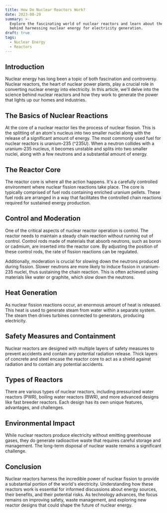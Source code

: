 ```yaml
---
title: How Do Nuclear Reactors Work?
date: 2023-08-29
summary: >-
  Explore the fascinating world of nuclear reactors and learn about the science
  behind harnessing nuclear energy for electricity generation.
draft: true
tags:
  - Nuclear Energy
  - Reactors
---
```

## Introduction

Nuclear energy has long been a topic of both fascination and controversy. Nuclear reactors, the heart of nuclear power plants, play a crucial role in converting nuclear energy into electricity. In this article, we'll delve into the science behind nuclear reactors and how they work to generate the power that lights up our homes and industries.

## The Basics of Nuclear Reactions

At the core of a nuclear reactor lies the process of nuclear fission. This is the splitting of an atom's nucleus into two smaller nuclei along with the release of a significant amount of energy. The most commonly used fuel for nuclear reactors is uranium-235 (^235U). When a neutron collides with a uranium-235 nucleus, it becomes unstable and splits into two smaller nuclei, along with a few neutrons and a substantial amount of energy.

## The Reactor Core

The reactor core is where all the action happens. It's a carefully controlled environment where nuclear fission reactions take place. The core is typically comprised of fuel rods containing enriched uranium pellets. These fuel rods are arranged in a way that facilitates the controlled chain reactions required for sustained energy production.

## Control and Moderation

One of the critical aspects of nuclear reactor operation is control. The reactor needs to maintain a steady chain reaction without running out of control. Control rods made of materials that absorb neutrons, such as boron or cadmium, are inserted into the reactor core. By adjusting the position of these control rods, the rate of fission reactions can be regulated.

Additionally, moderation is crucial for slowing down the neutrons produced during fission. Slower neutrons are more likely to induce fission in uranium-235 nuclei, thus sustaining the chain reaction. This is often achieved using materials like water or graphite, which slow down the neutrons.

## Heat Generation

As nuclear fission reactions occur, an enormous amount of heat is released. This heat is used to generate steam from water within a separate system. The steam then drives turbines connected to generators, producing electricity.

## Safety Measures and Containment

Nuclear reactors are designed with multiple layers of safety measures to prevent accidents and contain any potential radiation release. Thick layers of concrete and steel encase the reactor core to act as a shield against radiation and to contain any potential accidents.

## Types of Reactors

There are various types of nuclear reactors, including pressurized water reactors (PWR), boiling water reactors (BWR), and more advanced designs like fast breeder reactors. Each design has its own unique features, advantages, and challenges.

## Environmental Impact

While nuclear reactors produce electricity without emitting greenhouse gases, they do generate radioactive waste that requires careful storage and management. The long-term disposal of nuclear waste remains a significant challenge.

## Conclusion

Nuclear reactors harness the incredible power of nuclear fission to provide a substantial portion of the world's electricity. Understanding how these reactors work is essential for informed discussions about energy sources, their benefits, and their potential risks. As technology advances, the focus remains on improving safety, waste management, and exploring new reactor designs that could shape the future of nuclear energy.

